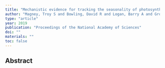 ```yaml
---
title: "Mechanistic evidence for tracking the seasonality of photosynthesis with solar-induced fluorescence"
author: "Magney, Troy S and Bowling, David R and Logan, Barry A and Grossmann, Katja and Stutz, Jochen and Blanken, Peter D and Burns, Sean P and Cheng, Rui and Garcia, Maria A and Kӧhler, Philipp and others"
type: "article"
year: 2019
publication: "Proceedings of the National Academy of Sciences"
doi: ""
materials: ""
toc: false
---
```


## Abstract

